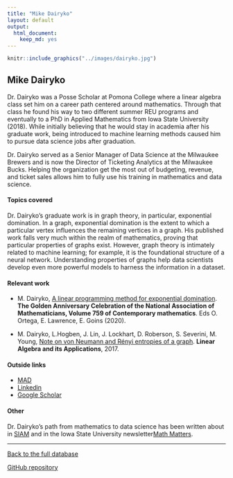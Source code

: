 ```yaml
---
title: "Mike Dairyko"
layout: default
output:
  html_document:
    keep_md: yes
---
```


::: {.grid}

::: {.g-col-4}
```r
knitr::include_graphics("../images/dairyko.jpg")
```
:::

:::{.g-col-8}
# Mike Dairyko

Dr. Dairyko was a Posse Scholar at Pomona College where a linear algebra class set him on a career path centered around mathematics. Through that class he found his way to two different summer REU programs and eventually to a PhD in Applied Mathematics from Iowa State University (2018). While initially believing that he would stay in academia after his graduate work, being introduced to machine learning methods caused him to pursue data science jobs after graduation.

Dr. Dairyko served as a Senior Manager of Data Science at the Milwaukee Brewers and is now the Director of Ticketing Analytics at the Milwaukee Bucks.  Helping the organization get the most out of budgeting, revenue, and ticket sales allows him to fully use his training in mathematics and data science.

:::

:::


#### Topics covered

Dr. Dairyko's graduate work is in graph theory, in particular, exponential domination.  In a graph, exponential domination is the extent to which a particular vertex influences the remaining vertices in a graph.  His published work falls very much within the realm of mathematics, proving that particular properties of graphs exist.  However, graph theory is intimately related to machine learning; for example, it is the foundational structure of a neural network.  Understanding properties of graphs help data scientists develop even more powerful models to harness the information in a dataset.  

#### Relevant work

* M. Dairyko, <a href = "https://www.ams.org/books/conm/759/" target = "_blank">A linear programming method for exponential domination</a>.  **The Golden Anniversary Celebration of the National Association of Mathematicians, Volume 759 of Contemporary mathematics**. Eds	O. Ortega, E. Lawrence, E. Goins (2020).

* M. Dairyko, L.Hogben, J. Lin, J. Lockhart, D. Roberson, S. Severini, M. Young,
<a href = "https://doi.org/10.1016/j.laa.2017.01.037" target = "_blank">Note on von Neumann and Rényi entropies of a graph</a>. **Linear Algebra and its Applications**, 2017.

#### Outside links

* [MAD](https://www.mathad.com/profile?bfcc2518292545635991142facc)
* [Linkedin](https://www.linkedin.com/in/mdairyko/)
* [Google Scholar](https://scholar.google.com/citations?user=eHsKgKYAAAAJ&hl=en)


####  Other

Dr. Dairyko's path from mathematics to data science has been written about in <a href = "https://sinews.siam.org/Details-Page/from-academia-to-major-league-baseball-the-journey-of-a-data-scientist " target = "_blank">SIAM</a> and in the Iowa State University newsletter<a href= "https://math.iastate.edu/2017/10/17/an-industrious-approach/" target = "_blank">Math Matters</a>.

----------------------

[Back to the full database](https://hardin47.github.io/CURV/)

[GitHub repository](https://github.com/hardin47/CURV/)

